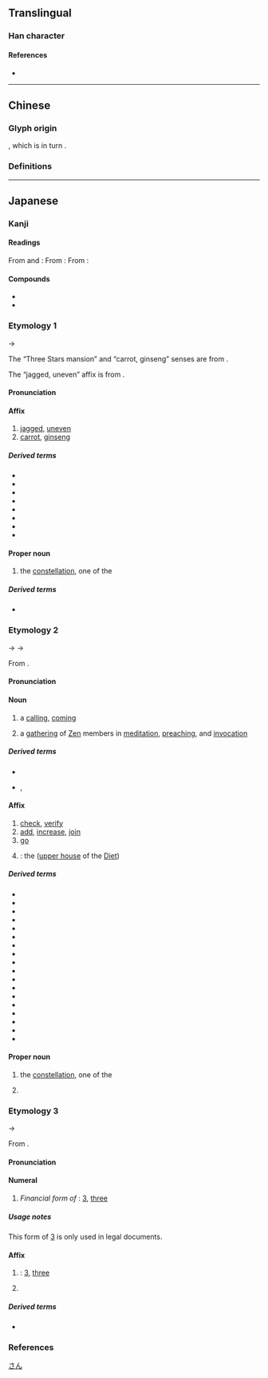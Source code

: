 {{also|參|叁|薓}}
{{character info}}
==Translingual==
{{stroke order|strokes=8}}
{{ja-forms|参|参|[[參]]}}

===Han character===
{{Han char|rn=28|rad=厶|as=06|sn=8|four=|canj=IKHHH|ids=⿱⿱厶大彡}}

====References====
* {{Han ref|kx=0164.211|dkj=03090|hdz=10386.150|uh=53C2|ud=21442}}

----

==Chinese==

===Glyph origin===
{{Han simp|參}}, which is in turn {{Han simp|曑|nocap=yes}}.

===Definitions===
{{zh-see|參}}

{{cln|zh|numeral symbols}}

----

==Japanese==
{{ja-kanji forms|参|參}}

===Kanji===
{{ja-kanji|grade=4|rs=厶06|kyu=參}}

====Readings====
From {{w|Middle Chinese}} {{ltc-l|參|id=1|{{w|Three Stars (Chinese constellation)|Three Stars}} [[mansion]]; [[carrot]], [[ginseng]]}} and {{ltc-l|參|id=2|[[jagged]], [[uneven]]}}:
{{ja-readings
|goon=しん<しん<しむ
|kanon=しん<しん<しむ
|nanori=ほし
}}
From {{w|Middle Chinese}} {{ltc-l|參|id=3|[[add]], [[influence]], [[join]]}}:
{{ja-readings
|goon=そん<そん<そむ
|kanon=さん<さん<さむ
|kun=まい-る<まゐ-る, まじ-わる<まじ-はる
|nanori=かず, ちか, なか, はかる, みち
}}
From {{w|Middle Chinese}} {{ltc-l|參|id=4|[[3]], [[three]]}}:
{{ja-readings
|goon=さん<さん<さむ
|kanon=さん<さん<さむ
|kun=み-つ, みっ-つ
|nanori=み
}}

====Compounds====
* {{ja-r|苦参|クララ}}
* {{ja-r|海参|いりこ}}

===Etymology 1===
{{ja-kanjitab|しん|yomi=o}}
{{wp|lang=ja|参宿}}
{{wp|Three Stars (Chinese constellation)}}
{{IPAchar|/ɕimʉ/}} → {{IPAchar|/ɕiɴ/}}

The “Three Stars mansion” and “carrot, ginseng” senses are from {{der|ja|ltc|sort=しん|-}} {{ltc-l|參|id=1}}.

The “jagged, uneven” affix is from {{der|ja|ltc|-}} {{ltc-l|參|id=2}}.

====Pronunciation====
{{ja-pron|y=o|しん|acc=1|acc_ref=DJR}}

====Affix====
{{ja-pos|affix|kyu=參|しん}}

# [[jagged]], [[uneven]]
# [[carrot]], [[ginseng]]

=====Derived terms=====
{{der-top4}}
* {{ja-r|参%差|しん%し}}
* {{ja-r|苦%参|く%じん}}
* {{ja-r|玄%参|げん%じん}}
* {{ja-r|紫%参|し%じん}}
* {{ja-r|沙%参|しゃ%じん}}
* {{ja-r|独%参%湯|どく%じん%とう}}
* {{ja-r|人%参|にん%じん}}
* {{ja-r|バラモン参|バラモンジン}}
{{der-bottom}}

====Proper noun====
{{ja-pos|proper|kyu=參|しん}}

# {{lb|ja|Chinese astronomy|sort=しん}} the {{w|Three Stars (Chinese constellation)|Three Stars}} [[constellation]], one of the {{w|Twenty-Eight Mansions}}
#: {{synonyms|ja|参宿|tr=Shinshuku|唐鋤星|tr2=Karasuki-boshi}}

=====Derived terms=====
* {{ja-r|参%宿|^しん%しゅく}}

===Etymology 2===
{{ja-kanjitab|さん|yomi=kanon}}
{{IPAchar|/ɕamʉ/}} → {{IPAchar|/samʉ/}} → {{IPAchar|/saɴ/}}

From {{der|ja|ltc|sort=しん|-}} {{ltc-l|參|id=3}}.

====Pronunciation====
{{ja-pron|y=ko|さん|acc=1|acc_ref=DJR}}

====Noun====
{{ja-noun|kyu=參|さん}}

# a [[calling]], [[coming]]
# {{lb|ja|Zen|_|Buddhism|sort=さん}} a [[gathering]] of [[Zen]] members in [[meditation]], [[preach]]ing, and [[invocation]]

=====Derived terms=====
* {{ja-r|参する|さんする}}
* {{ja-r|参ずる|さんずる}}, {{ja-r|参じる|さんじる}}

====Affix====
{{ja-pos|affix|kyu=參|さん}}

# [[check#Verb|check]], [[verify]]
# [[add]], [[increase]], [[join]] {{gl|a [[group]], etc.}}
# [[go]] {{gl|for a [[specific]] [[purpose]], for example}}
# {{short for|ja|参議院|tr=Sangiin|nodot=1}}: the {{w|House of Councillors (Japan)|House of Councillors}} ([[upper house]] of the [[Diet]])

=====Derived terms=====
{{der-top4}}
* {{ja-r|参%加|さん%か}}
* {{ja-r|参%賀|さん%が}}
* {{ja-r|参%画|さん%かく}}
* {{ja-r|参%観|さん%かん}}
* {{ja-r|参%議|さん%ぎ}}
* {{ja-r|参%考|さん%こう}}
* {{ja-r|参%照|さん%しょう}}
* {{ja-r|参%政|さん%せい}}
* {{ja-r|参%拝|さん%ぱい}}
* {{ja-r|参%謀|さん%ぼう}}
* {{ja-r|参%篭|さん%ろう}}
* {{ja-r|帰%参|き%さん}}
* {{ja-r|古%参|こ%さん}}
* {{ja-r|持%参|じ%さん}}
* {{ja-r|衆%参|しゅう%さん}}
* {{ja-r|新%参|しん%ざん}}
* {{ja-r|日%参|にっ%さん}}
* {{ja-r|墓%参|ぼ%さん}}
{{der-bottom}}

====Proper noun====
{{ja-pos|proper|kyu=參|さん}}

# {{lb|ja|Chinese astronomy|rare}} the {{w|Three Stars (Chinese constellation)|Three Stars}} [[constellation]], one of the {{w|Twenty-Eight Mansions}}
#: {{synonyms|ja|参宿|tr=Sanshuku|唐鋤星|tr2=Karasuki-boshi}}
# {{surname|ja|nodot=1|A=a|sort=さん}}

===Etymology 3===
{{ja-kanjitab|さん|yomi=o}}
{{IPAchar|/samʉ/}} → {{IPAchar|/saɴ/}}

From {{w|Middle Chinese}} {{ltc-l|參|id=4}}.

====Pronunciation====
{{ja-pron|y=o|さん|acc=0|acc_ref=DJR}}

====Numeral====
{{ja-pos|numeral|さん|kyu=參}}

# {{lb|ja|legal|sort=さん}} ''Financial form of'' {{m|ja|三|tr=san}}: [[3]], [[three]]

=====Usage notes=====
This form of [[3]] is only used in legal documents.

====Affix====
{{ja-pos|affix|kyu=參|さん}}

# {{alt sp|ja|三|tr=san|sort=さん}}: [[3]], [[three]]
# {{short for|ja|[[三河]][[三河国|国]]|tr=Mikawa-no-kuni|dot=:}} {{w|Mikawa Province}}

=====Derived terms=====
* {{ja-r|参%州|^さん%しゅう}}

===References===
<references/>

[[Category:Japanese numeral symbols|さん]]